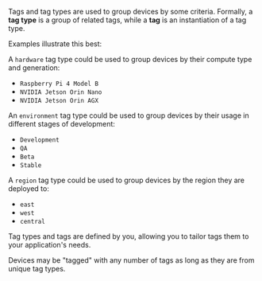 Tags and tag types are used to group devices by some criteria. Formally, a **tag type** is a group of related tags, while a **tag** is an instantiation of a tag type.

Examples illustrate this best:

A `hardware` tag type could be used to group devices by their compute type and generation:

- `Raspberry Pi 4 Model B`
- `NVIDIA Jetson Orin Nano`
- `NVIDIA Jetson Orin AGX`

An `environment` tag type could be used to group devices by their usage in different stages of development:

- `Development`
- `QA`
- `Beta`
- `Stable`

A `region` tag type could be used to group devices by the region they are deployed to:

- `east`
- `west`
- `central`

Tag types and tags are defined by you, allowing you to tailor tags them to your application's needs.

Devices may be "tagged" with any number of tags as long as they are from unique tag types.